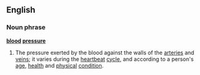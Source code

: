 ==English==
===Noun phrase===
{{wikipedia}}
'''[[blood]] [[pressure]]'''
#The pressure exerted by the blood against the walls of the [[artery|arteries]] and [[vein]]s; it varies during the [[heartbeat]] [[cycle]], and according to a person's [[age]], [[health]] and [[physical]] [[condition]].